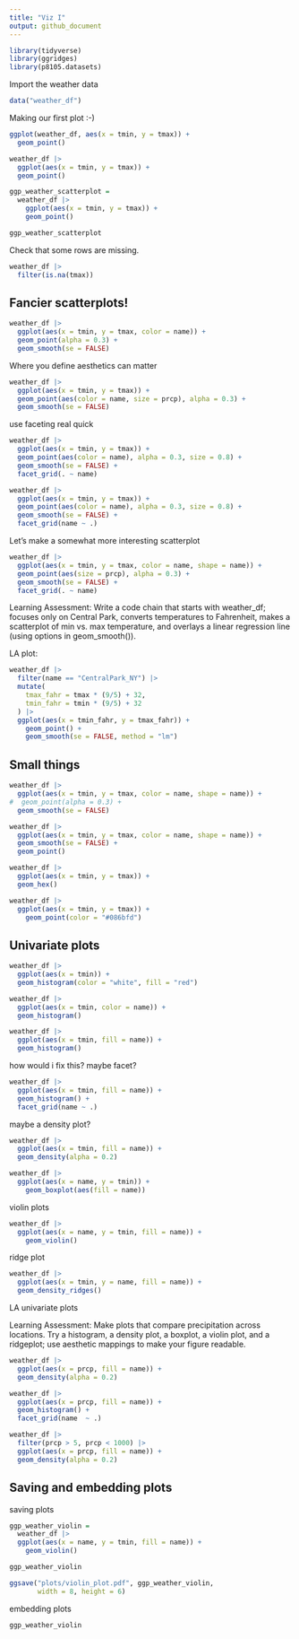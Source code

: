 ```yaml
---
title: "Viz I"
output: github_document
---
```


```r
library(tidyverse)
library(ggridges)
library(p8105.datasets)
```

Import the weather data

```r
data("weather_df")

```

Making our first plot :-)

```r

ggplot(weather_df, aes(x = tmin, y = tmax)) +
  geom_point()


```

```r

weather_df |>
  ggplot(aes(x = tmin, y = tmax)) +
  geom_point()

```

```r

ggp_weather_scatterplot = 
  weather_df |>
    ggplot(aes(x = tmin, y = tmax)) +
    geom_point()

ggp_weather_scatterplot

```

Check that some rows are missing.

```r

weather_df |>
  filter(is.na(tmax))

```

## Fancier scatterplots!

```r
weather_df |>
  ggplot(aes(x = tmin, y = tmax, color = name)) +
  geom_point(alpha = 0.3) +
  geom_smooth(se = FALSE)

```

Where you define aesthetics can matter

```r
weather_df |>
  ggplot(aes(x = tmin, y = tmax)) +
  geom_point(aes(color = name, size = prcp), alpha = 0.3) +
  geom_smooth(se = FALSE)

```

use faceting real quick

```r
weather_df |>
  ggplot(aes(x = tmin, y = tmax)) +
  geom_point(aes(color = name), alpha = 0.3, size = 0.8) +
  geom_smooth(se = FALSE) +
  facet_grid(. ~ name)

weather_df |>
  ggplot(aes(x = tmin, y = tmax)) +
  geom_point(aes(color = name), alpha = 0.3, size = 0.8) +
  geom_smooth(se = FALSE) +
  facet_grid(name ~ .)

```

Let's make a somewhat more interesting scatterplot

```r

weather_df |>
  ggplot(aes(x = tmin, y = tmax, color = name, shape = name)) +
  geom_point(aes(size = prcp), alpha = 0.3) +
  geom_smooth(se = FALSE) +
  facet_grid(. ~ name)


```

Learning Assessment: Write a code chain that starts with weather_df; focuses only on Central Park, converts temperatures to Fahrenheit, makes a scatterplot of min vs. max temperature, and overlays a linear regression line (using options in geom_smooth()).

LA plot:

```r

weather_df |>
  filter(name == "CentralPark_NY") |>
  mutate(
    tmax_fahr = tmax * (9/5) + 32,
    tmin_fahr = tmin * (9/5) + 32
  ) |>
  ggplot(aes(x = tmin_fahr, y = tmax_fahr)) +
    geom_point() +
    geom_smooth(se = FALSE, method = "lm")


```

## Small things

```r
weather_df |>
  ggplot(aes(x = tmin, y = tmax, color = name, shape = name)) +
#  geom_point(alpha = 0.3) +
  geom_smooth(se = FALSE)

weather_df |>
  ggplot(aes(x = tmin, y = tmax, color = name, shape = name)) +
  geom_smooth(se = FALSE) +
  geom_point() 


```

```r

weather_df |>
  ggplot(aes(x = tmin, y = tmax)) +
  geom_hex()

```

```r

weather_df |>
  ggplot(aes(x = tmin, y = tmax)) +
    geom_point(color = "#086bfd")


```

## Univariate plots

```r

weather_df |>
  ggplot(aes(x = tmin)) +
  geom_histogram(color = "white", fill = "red")

```

```r

weather_df |>
  ggplot(aes(x = tmin, color = name)) +
  geom_histogram()

weather_df |>
  ggplot(aes(x = tmin, fill = name)) +
  geom_histogram()

```

how would i fix this? maybe facet?

```r

weather_df |>
  ggplot(aes(x = tmin, fill = name)) +
  geom_histogram() +
  facet_grid(name ~ .)

```

maybe a density plot?

```r

weather_df |>
  ggplot(aes(x = tmin, fill = name)) +
  geom_density(alpha = 0.2)


```

```r

weather_df |>
  ggplot(aes(x = name, y = tmin)) +
    geom_boxplot(aes(fill = name))


```

violin plots

```r

weather_df |>
  ggplot(aes(x = name, y = tmin, fill = name)) +
    geom_violin()


```

ridge plot

```r

weather_df |>
  ggplot(aes(x = tmin, y = name, fill = name)) +
  geom_density_ridges()


```

LA univariate plots

Learning Assessment: Make plots that compare precipitation across locations. Try a histogram, a density plot, a boxplot, a violin plot, and a ridgeplot; use aesthetic mappings to make your figure readable.

```r

weather_df |>
  ggplot(aes(x = prcp, fill = name)) +
  geom_density(alpha = 0.2)

weather_df |>
  ggplot(aes(x = prcp, fill = name)) +
  geom_histogram() +
  facet_grid(name  ~ .)

weather_df |>
  filter(prcp > 5, prcp < 1000) |>
  ggplot(aes(x = prcp, fill = name)) +
  geom_density(alpha = 0.2)


```

## Saving and embedding plots

saving plots

```r

ggp_weather_violin = 
  weather_df |>
  ggplot(aes(x = name, y = tmin, fill = name)) +
    geom_violin()

ggp_weather_violin

ggsave("plots/violin_plot.pdf", ggp_weather_violin,
       width = 8, height = 6)

```

embedding plots

```r

ggp_weather_violin

```
